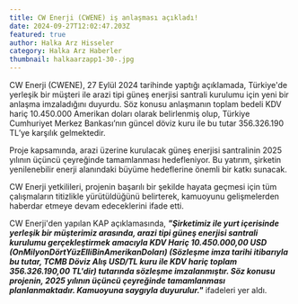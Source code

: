 ```yaml
---
title: CW Enerji (CWENE) iş anlaşması açıkladı!
date: 2024-09-27T12:02:47.203Z
featured: true
author: Halka Arz Hisseler
category: Halka Arz Haberler
thumbnail: halkaarzapp1-30-.jpg
---
```

CW Enerji (CWENE), 27 Eylül 2024 tarihinde yaptığı açıklamada, Türkiye'de yerleşik bir müşteri ile arazi tipi güneş enerjisi santrali kurulumu için yeni bir anlaşma imzaladığını duyurdu. Söz konusu anlaşmanın toplam bedeli KDV hariç 10.450.000 Amerikan doları olarak belirlenmiş olup, Türkiye Cumhuriyet Merkez Bankası’nın güncel döviz kuru ile bu tutar 356.326.190 TL’ye karşılık gelmektedir.

Proje kapsamında, arazi üzerine kurulacak güneş enerjisi santralinin 2025 yılının üçüncü çeyreğinde tamamlanması hedefleniyor. Bu yatırım, şirketin yenilenebilir enerji alanındaki büyüme hedeflerine önemli bir katkı sunacak.

CW Enerji yetkilileri, projenin başarılı bir şekilde hayata geçmesi için tüm çalışmaların titizlikle yürütüldüğünü belirterek, kamuoyunu gelişmelerden haberdar etmeye devam edeceklerini ifade etti.

CW Enerji'den yapılan KAP açıklamasında, ***"Şirketimiz ile yurt içerisinde yerleşik bir müşterimiz arasında, arazi tipi güneş enerjisi santrali kurulumu gerçekleştirmek amacıyla KDV Hariç 10.450.000,00 USD (OnMilyonDörtYüzElliBinAmerikanDoları) (Sözleşme imza tarihi itibarıyla bu tutar, TCMB Döviz Alış USD/TL kuru ile KDV hariç toplam 356.326.190,00 TL'dir) tutarında sözleşme imzalanmıştır. Söz konusu projenin, 2025 yılının üçüncü çeyreğinde tamamlanması planlanmaktadır. Kamuoyuna saygıyla duyurulur."*** ifadeleri yer aldı.